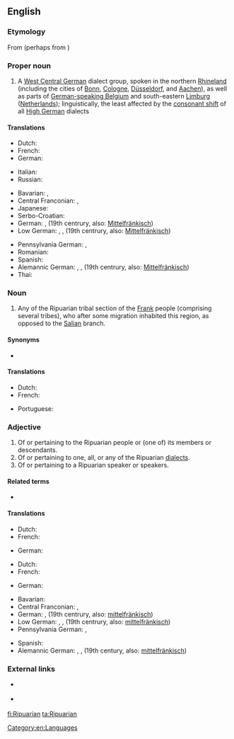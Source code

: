 ==English==
{{wikipedia|Ripuarian Franks}}

===Etymology===
From {{etyl|ML.|en}} {{m|la|Ripuarius}} (perhaps from {{etyl|la|en}} {{m|la|ripa||river bank}}) {{suffix||an|lang=en}}
{{wikipedia|Ripuarian language}}

===Proper noun===
{{en-proper noun}}

# A [[West Central German]] dialect group, spoken in the northern [[Rhineland]] (including the cities of [[w:Bonn|Bonn]], [[w:Cologne|Cologne]], [[w:Düsseldorf|Düsseldorf]], and [[w:Aachen|Aachen]]), as well as parts of [[w:German-speaking Community of Belgium|German-speaking Belgium]] and south-eastern [[Limburg]] ([[Netherlands]]); linguistically, the least affected by the [[w:High German consonant shift|consonant shift]] of all [[High German]] dialects

====Translations====
{{trans-top|West Germanic dialect}}
* Dutch: {{t+|nl|Ripuarisch|n}}
* French: {{t+|fr|francique ripuaire}}
* German: {{t+|de|Ripuarisch|n}}
{{trans-mid}}
* Italian: {{t|it|ripuario|m}}
* Russian: {{t|ru|рипуа́рский язы́к|m}}
{{trans-bottom}}

{{checktrans-top}}
* Bavarian: {{t-check|bar|Ripuarisch}}, {{t-check|bar|Ripuarer}}
* Central Franconian: {{t-check|gmw-cfr|Ripoarisch}}, {{t-check|gmw-cfr|Ripuarisch}}
* Japanese: {{t-check|ja|リプアーリ語|sc=Jpan}}
* Serbo-Croatian: {{t-check|sh|Ripuarska narječja}}
* German: {{t-check|de|Nordmittelfränkisch}}, (19th centrury, also: [[Mittelfränkisch]])
* Low German: {{t-check|nds|Ripuarisch}}, {{t-check|nds|Nordmittelfränkisch}}, (19th centrury, also: [[Mittelfränkisch]])
{{trans-mid}}
* Pennsylvania German: {{t-check|pdc|Ripuarisch}}, {{t-check|pdc|North-Central-Frankish}}
* Romanian: {{t-check|ro|Limba ripuară}}
* Spanish: {{t-check|es|Fráncico ripuario}}
* Alemannic German: {{t-check|gsw|Ripuarisch}}, {{t-check|gsw|Nordmittelfränkisch}}, (19th centrury, also: [[Mittelfränkisch]])
* Thai: {{t-check|th|ภาษาริปัวเรียน|sc=Thai}}
{{trans-bottom}}

===Noun===
{{en-noun}}

# {{lb|en|historical}} Any of the Ripuarian tribal section of the [[Frank]] people (comprising several tribes), who after some migration inhabited this region, as opposed to the [[Salian]] branch.

====Synonyms====
* {{sense|people}} {{l|en|Ripuarian Franks}}

====Translations====
{{trans-top|member of a section of the Frankish people}}
* Dutch: {{t|nl|Ripuariër|m}}
* French: {{t|fr|Franc ripuaire}}
{{trans-mid}}
* Portuguese: {{t|pt|ripuário|m}}
{{trans-bottom}}

===Adjective===
{{en-adj}}

# Of or pertaining to the Ripuarian people or (one of) its members or descendants.
# Of or pertaining to one, all, or any of the Ripuarian [[dialect]]s.
# Of or pertaining to a Ripuarian speaker or speakers.

====Related terms====
* {{l|en|riparian}}

====Translations====
{{trans-top|pertaining to a/the tribal Ripuarian(s)}}
* Dutch: {{t+|nl|Ripuarisch}}
* French: {{t|fr|franc ripuaire}}
{{trans-mid}}
* German: {{t+|de|ripuarisch}}
{{trans-bottom}}

{{trans-top|pertaining to language}}
* Dutch: {{t+|nl|Ripuarisch}}
* French: {{t+|fr|francique ripuaire}}
{{trans-mid}}
* German: {{t+|de|ripuarisch}}
{{trans-bottom}}

{{trans-top|pertaining to Ripuarian speaker(s)}}
{{trans-mid}}
{{trans-bottom}}

{{checktrans-top}}
* Bavarian: {{t-check|bar|ripuarisch}}
* Central Franconian: {{t-check|gmw-cfr|ripoarisch}}, {{t-check|gmw-cfr|ripuarisch}}
* German: {{t-check|de|nordmittelfränkisch}}, (19th centrury, also: [[mittelfränkisch]])
* Low German: {{t-check|nds|ripuarisch}}, {{t-check|nds|nordmittelfränkisch}}, (19th centrury, also: [[mittelfränkisch]])
* Pennsylvania German: {{t-check|pdc|Ripuarisch}}, {{t-check|pdc|North-Central-Frankish}}
{{trans-mid}}
* Spanish: {{t-check|es|fráncico ripuario}}
* Alemannic German: {{t-check|gsw|ripuarisch}}, {{t-check|gsw|nordmittelfränkisch}}, (19th century, also: [[mittelfränkisch]])
{{trans-bottom}}

===External links===
* {{ISO 639||ksh}} {{qualifier|Kölsch dialect}}
* {{ethnologue|code=ksh}} {{qualifier|Kölsch dialect}}

[[Category:en:Languages]]

[[fi:Ripuarian]]
[[ta:Ripuarian]]